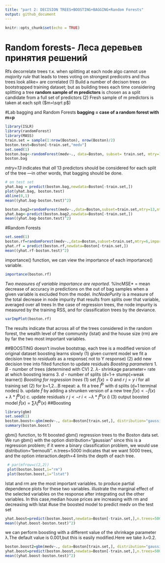 ---
title: "part 2: DECISION TREES+BOOSTING+BAGGING+Random Forests"
output: github_document
---

```{r setup, include=FALSE}
knitr::opts_chunk$set(echo = TRUE)
```

# Random forests- Леса деревьев принятия решений
Rfs decorrelate trees т.к. when splitting at each node algo cannot use *majority rule* that leads to trees voting on strongest predicotrs and thus trees look alike= are correlated
(1) Build a number of decison trees on bootstrapped training dataset;
but as building trees each time considering splitting a tree **random sample of m predictors** is chosen as a split candidate from a full set of predictors
(2) Fresh sample of m predictors is taken at each splt ($m=\sqrt p$)


#Lab bagging and Random Forests
**bagging = case of a random forest with m=p**
```{r}
library(ISLR)
library(randomForest)
library(MASS)
train.set = sample(1:nrow(Boston), nrow(Boston)/2)
boston.test=Boston[-train.set,"medv"]
set.seed(1)
boston.bag<-randomForest(medv~., data=Boston, subset= train.set, mtry=13, importance=TRUE)
boston.bag
```
*mtry=13* indicates that *all* 13 predictors should be considered
 for each split of the tree —in other words, that bagging should be done.
```{r}
# on test set 
yhat.bag = predict(boston.bag,newdata=Boston[-train.set,])
plot(yhat.bag, boston.test)
abline(0,1)
mean((yhat.bag-boston.test)^2)
```
```{r}
boston.bag2=randomForest(medv~.,data=Boston,subset=train.set,mtry=13,ntree=25)
yhat.bag<-predict(boston.bag2,newdata=Boston[-train.set,])
mean((yhat.bag-boston.test)^2)
```
#Random Forests
```{r}
set.seed(1)
boston.rf=randomForest(medv~.,data=Boston,subset=train.set,mtry=6,importance=TRUE)
yhat.rf = predict(boston.rf,newdata=Boston[-train.set,])
mean((yhat.rf-boston.test)^2)
```
importance() function, we can view the importance of each importance()
 variable.
```{r}
importance(boston.rf)
```
 *Two measures of variable importance are reported. 
 *%IncMSE* = mean decrease of accuracy in predictions on the out of bag samples
 when a given variable is excluded from the model. 
 *IncNodePurity* is a measure
 of the total decrease in node impurity that results from splits over that
 variable, averaged over all trees 
 In the case of regression trees, the node impurity is measured by the training
 RSS, and for classification trees by the deviance. 
```{r}
varImpPlot(boston.rf)
```
 The results indicate that across all of the trees considered in the random
 forest, the wealth level of the community (lstat) and the house size (rm)
 are by far the two most important variables.
 
 
##BOOSTING
doesn't involve bootstrap, each tree is a modified version of original dataset
boosting learns slowly
(1) given current model we fit a decision tree to *residuals* as a response( not to Y response)
(2) add new decision tree into fiited function to update residuals
*Boosting parameters*
1. $B$ - number of trees (determined with CV)
2. $\lambda$- shrinkage parameter= rate at which boosting learns
3. $d$ - number of splits (d=1-> stump(=weak learner))
*Boosting for regression trees*
(1) set $\hat f(x)=0$ and $r~j=y~i$ for all training set
(2) for b=1,2...B repeat:
a. fit a tree $\hat f^b$ with d splits (d+1 terminal nodes)
b. update $\hat f$ by adding a shrunken version of a new tree
$\hat f(x) <- \hat f(x) + \lambda*\hat f^b(x)$
c. update residuals
$r~j<-r~i<- \lambda* \hat f^b(x~i)$
(3) output boosted model
$\hat f(x)= \sum \lambda \hat f^b(x)$
##Boosting
```{r}
library(gbm)
set.seed(1)
boston.boost<-gbm(medv~., data=Boston[train.set,], distribution="gaussian", n.trees=5000, interaction.depth=4)
summary(boston.boost)

```
  gbm() function, to fit boosted gbm()
 regression trees to the Boston data set. 
 We run gbm() with the option
 distribution="gaussian" since this is a regression problem;
 if it were a binary classification problem, we would use distribution="bernoulli".
n.trees=5000 indicates that we want 5000 trees, and the option
 interaction.depth=4 limits the depth of each tree.
```{r}
 # par(mfrow=c(2,2))
 plot(boston.boost,i="rm")
 plot(boston.boost,i="lstat")
```
 lstat and rm are the most important variables.
to produce partial dependence plots for these two variables.
 illustrate the marginal effect of the selected variables on the response after
 integrating out the other variables.
 In this case,median
 house prices are increasing with rm and decreasing with lstat
#use the boosted model to predict medv on the test set
```{r}
yhat.boost=predict(boston.boost,newdata=Boston[-train.set,],n.trees=5000)
mean((yhat.boost-boston.test)^2)
```
we can perform boosting with a different value of the shrinkage parameter λ.The default
value is 0.001,but this is easily modified.Here we take λ=0.2.
```{r}
boston.boost2=gbm(medv~., data=Boston[train.set,], distribution="gaussian", n.trees=5000, interaction.depth=4,shrinkage=0.2, verbose=F)
yhat.boost=predict(boston.boost,newdata=Boston[-train.set,],n.trees=5000)
mean((yhat.boost-boston.test)^2)
```

 